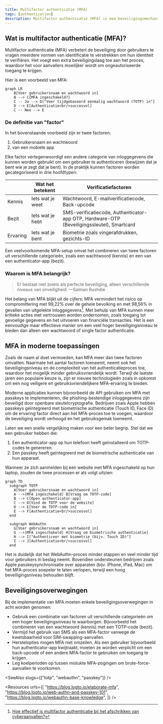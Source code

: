 ```yaml
---
title: Multifactor authenticatie (MFA)
tags: [authentication]
description: Multifactor authenticatie (MFA) is een beveiligingsmechanisme dat vereist dat gebruikers ten minste twee vormen van identificatie verstrekken om het authenticatieproces te voltooien. Het voegt een extra beveiligingslaag toe die het risico op ongeautoriseerde toegang aanzienlijk vermindert.
---
```


## Wat is multifactor authenticatie (MFA)?

Multifactor authenticatie (MFA) verbetert de beveiliging door gebruikers te vragen meerdere vormen van identificatie te verstrekken om hun identiteit te verifiëren. Het voegt een extra beveiligingslaag toe aan het <Ref slug="authentication" /> proces, waardoor het voor aanvallers moeilijker wordt om ongeautoriseerde toegang te krijgen.

Hier is een voorbeeld van MFA:

```mermaid
graph LR
    B[Voer gebruikersnaam en wachtwoord in]
    B --> C{MFA ingeschakeld?}
    C -- Ja --> D["Voer tijdgebaseerd eenmalig wachtwoord (TOTP) in"]
    D --> E[Authenticatie<br/>succesvol]
    C -- Nee --> E
```

### De definitie van "factor"

In het bovenstaande voorbeeld zijn er twee factoren:

1. Gebruikersnaam en wachtwoord
2. <Ref slug="totp" /> van een mobiele app

Elke factor vertegenwoordigt een andere categorie van inloggegevens die kunnen worden gebruikt om een gebruiker te authenticeren (bewijzen dat je bent wie je zegt dat je bent). In de praktijk kunnen factoren worden gecategoriseerd in drie hoofdtypen:

|            | Wat het betekent   | Verificatiefactoren                                                                      |
| ---------- | ------------------ | ---------------------------------------------------------------------------------------- |
| Kennis     | Iets wat je weet   | Wachtwoord, E-mailverificatiecode, Back-upcode                                           |
| Bezit      | Iets wat je hebt   | SMS-verificatiecode, Authenticator-app OTP, Hardware-OTP (Beveiligingssleutel), Smartcard |
| Ervaring   | Iets wat je bent   | Biometrie zoals vingerafdrukken, gezichts-ID                                             |

Een veelvoorkomende MFA-setup omvat het combineren van twee factoren uit verschillende categorieën, zoals een wachtwoord (kennis) en een <Ref slug="totp" /> van een authenticator-app (bezit).

### Waarom is MFA belangrijk?

> Er bestaat niet zoiets als perfecte beveiliging, alleen verschillende niveaus van onveiligheid. —Salman Rushdie

Het belang van MFA blijkt uit de cijfers: MFA vermindert het risico op compromittering met 99,22% over de gehele bevolking en met 98,56% in gevallen van uitgelekte inloggegevens[^1]. Met behulp van MFA kunnen meer kritieke acties met vertrouwen worden ondernomen, zoals toegang tot gevoelige gegevens en het uitvoeren van financiële transacties. Het is een eenvoudige maar effectieve manier om een veel hoger beveiligingsniveau te bieden dan alleen een wachtwoord of single factor authenticatie.

## MFA in moderne toepassingen

Zoals de naam al doet vermoeden, kan MFA meer dan twee factoren omvatten. Naarmate het aantal factoren toeneemt, neemt ook het beveiligingsniveau en de complexiteit van het authenticatieproces toe, waardoor het mogelijk minder gebruiksvriendelijk wordt. Terwijl <Ref slug="totp" /> de laatste jaren een populaire keuze is, zijn er nieuwe technologieën zoals <Ref slug="passkey" /> in opkomst om een nog veiligere en gebruiksvriendelijkere MFA-ervaring te bieden.

Moderne applicaties kunnen bijvoorbeeld de <Ref slug="webauthn" /> API gebruiken om MFA met passkeys te implementeren, die phishing-bestendige inloggegevens zijn beveiligd door openbare sleutelcryptografie. Bedrijven zoals Apple hebben passkeys geïntegreerd met biometrische authenticatie (Touch ID, Face ID) om de ervaring factor direct aan het MFA-proces toe te voegen, waardoor de beveiliging wordt verhoogd en het gebruiksgemak toeneemt.

Laten we een snelle vergelijking maken voor een beter begrip. Stel dat we een gebruiker hebben die:

1. Een authenticator-app op hun telefoon heeft geïnstalleerd om TOTP-codes te genereren.
2. Een passkey heeft geïntegreerd met de biometrische authenticatie van hun apparaat.

Wanneer ze zich aanmelden bij een website met MFA ingeschakeld op hun laptop, zouden de twee processen er als volgt uitzien:

```mermaid
graph TD
  subgraph TOTP
    A[Voer gebruikersnaam en wachtwoord in]
    A -->|MFA ingeschakeld| B[Vraag om TOTP-code]
    B --> C[Open authenticator-app]
    C --> D[Vind de TOTP voor de website]
    D --> E[Voer de TOTP-code in]
    E --> F[Authenticatie<br/>succesvol]
  end

  subgraph WebAuthn
    G[Voer gebruikersnaam en wachtwoord in]
    G -->|MFA ingeschakeld| H[Vraag om biometrische authenticatie]
    H --> I["Authenticeer met biometrie (bijv. Touch ID)"]
    I --> J[Authenticatie<br/>succesvol]
  end
```

Het is duidelijk dat het WebAuthn-proces minder stappen en veel minder tijd voor gebruikers in beslag neemt. Bovendien ondersteunen bedrijven zoals Apple passkeysynchronisatie over apparaten (bijv. iPhone, iPad, Mac) om het MFA-proces soepeler te laten verlopen, terwijl een hoog beveiligingsniveau behouden blijft.

## Beveiligingsoverwegingen

Bij de implementatie van MFA moeten enkele beveiligingsoverwegingen in acht worden genomen:

- Gebruik een combinatie van factoren uit verschillende categorieën om een hoger beveiligingsniveau te waarborgen. Bijvoorbeeld het combineren van een wachtwoord (kennis) met een TOTP-code (bezit).
- Vermijd het gebruik van SMS als een MFA-factor vanwege de kwetsbaarheid voor SIM-swapping-aanvallen.
- Herstelopties mogen MFA niet omzeilen. Als een gebruiker bijvoorbeeld hun authenticator-app kwijtraakt, moeten ze worden verplicht om een back-upcode of een andere MFA-factor te gebruiken om toegang te krijgen.
- Leg koelperioden op tussen mislukte MFA-pogingen om brute-force-aanvallen te voorkomen.

[^1]: [Hoe effectief is multifactor authenticatie bij het afschrikken van cyberaanvallen?](https://query.prod.cms.rt.microsoft.com/cms/api/am/binary/RW166lD)

<SeeAlso slugs={["totp", "webauthn", "passkey"]} />

<Resources
  urls={[
    "https://blog.logto.io/elaborate-mfa",
    "https://blog.logto.io/web-authn-and-passkey-101",
    "https://blog.logto.io/webauthn-base-knowledge",
  ]}
/>

